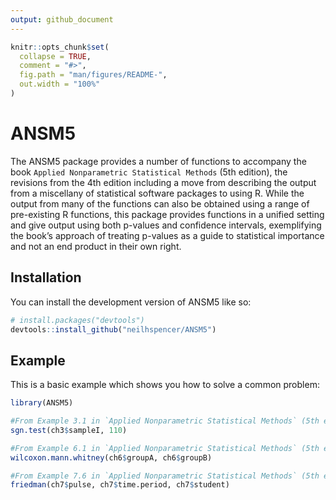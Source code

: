 ```yaml
---
output: github_document
---
```


<!-- README.md is generated from README.Rmd. Please edit that file -->

```r
knitr::opts_chunk$set(
  collapse = TRUE,
  comment = "#>",
  fig.path = "man/figures/README-",
  out.width = "100%"
)
```

# ANSM5

<!-- badges: start -->
<!-- badges: end -->

The ANSM5 package provides a number of functions to accompany the book `Applied Nonparametric Statistical Methods` (5th edition), the revisions from the 4th edition including a move from describing the output from a miscellany of statistical software packages to using R. While the output from many of the functions can also be obtained using a range of pre-existing R functions, this package provides functions in a unified setting and give output using both p-values and confidence intervals, exemplifying the book's approach of treating p-values as a guide to statistical importance and not an end product in their own right.

## Installation

You can install the development version of ANSM5 like so:

``` r
# install.packages("devtools")
devtools::install_github("neilhspencer/ANSM5")
```

## Example

This is a basic example which shows you how to solve a common problem:

```r
library(ANSM5)

#From Example 3.1 in `Applied Nonparametric Statistical Methods` (5th edition)
sgn.test(ch3$sampleI, 110)

#From Example 6.1 in `Applied Nonparametric Statistical Methods` (5th edition)
wilcoxon.mann.whitney(ch6$groupA, ch6$groupB)

#From Example 7.6 in `Applied Nonparametric Statistical Methods` (5th edition)
friedman(ch7$pulse, ch7$time.period, ch7$student)
```
